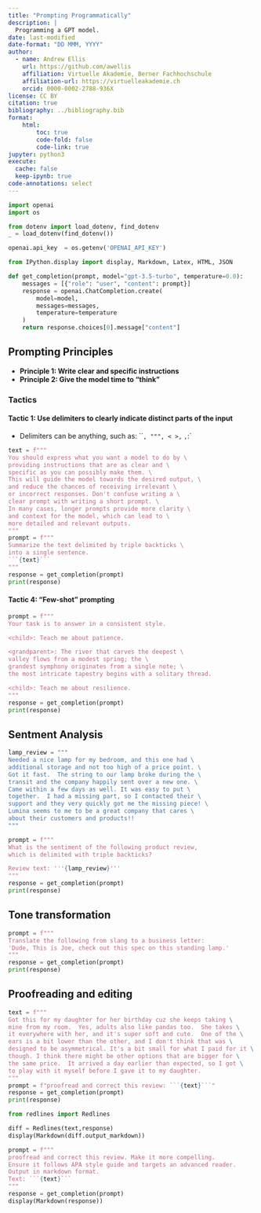```yaml
---
title: "Prompting Programmatically"
description: |
  Programming a GPT model.
date: last-modified
date-format: "DD MMM, YYYY"
author: 
  - name: Andrew Ellis
    url: https://github.com/awellis
    affiliation: Virtuelle Akademie, Berner Fachhochschule
    affiliation-url: https://virtuelleakademie.ch
    orcid: 0000-0002-2788-936X
license: CC BY
citation: true
bibliography: ../bibliography.bib
format:
    html:
        toc: true
        code-fold: false
        code-link: true
jupyter: python3
execute: 
  cache: false
  keep-ipynb: true
code-annotations: select
---
```



```python
import openai
import os

from dotenv import load_dotenv, find_dotenv
_ = load_dotenv(find_dotenv())

openai.api_key  = os.getenv('OPENAI_API_KEY')

from IPython.display import display, Markdown, Latex, HTML, JSON
```

```python
def get_completion(prompt, model="gpt-3.5-turbo", temperature=0.0):
    messages = [{"role": "user", "content": prompt}]
    response = openai.ChatCompletion.create(
        model=model,
        messages=messages,
        temperature=temperature
    )
    return response.choices[0].message["content"]
```



## Prompting Principles
- **Principle 1: Write clear and specific instructions**
- **Principle 2: Give the model time to “think”**

### Tactics

#### Tactic 1: Use delimiters to clearly indicate distinct parts of the input
- Delimiters can be anything, such as: ```, """, < >, `<tag> </tag>`, `:`


```python
text = f"""
You should express what you want a model to do by \ 
providing instructions that are as clear and \ 
specific as you can possibly make them. \ 
This will guide the model towards the desired output, \ 
and reduce the chances of receiving irrelevant \ 
or incorrect responses. Don't confuse writing a \ 
clear prompt with writing a short prompt. \ 
In many cases, longer prompts provide more clarity \ 
and context for the model, which can lead to \ 
more detailed and relevant outputs.
"""
prompt = f"""
Summarize the text delimited by triple backticks \ 
into a single sentence.
```{text}```
"""
response = get_completion(prompt)
print(response)
```

#### Tactic 4: "Few-shot" prompting

```python
prompt = f"""
Your task is to answer in a consistent style.

<child>: Teach me about patience.

<grandparent>: The river that carves the deepest \ 
valley flows from a modest spring; the \ 
grandest symphony originates from a single note; \ 
the most intricate tapestry begins with a solitary thread.

<child>: Teach me about resilience.
"""
response = get_completion(prompt)
print(response)
```

## Sentment Analysis

```python
lamp_review = """
Needed a nice lamp for my bedroom, and this one had \
additional storage and not too high of a price point. \
Got it fast.  The string to our lamp broke during the \
transit and the company happily sent over a new one. \
Came within a few days as well. It was easy to put \
together.  I had a missing part, so I contacted their \
support and they very quickly got me the missing piece! \
Lumina seems to me to be a great company that cares \
about their customers and products!!
"""
```

```python
prompt = f"""
What is the sentiment of the following product review, 
which is delimited with triple backticks?

Review text: '''{lamp_review}'''
"""
response = get_completion(prompt)
print(response)
```

## Tone transformation

```python
prompt = f"""
Translate the following from slang to a business letter: 
'Dude, This is Joe, check out this spec on this standing lamp.'
"""
response = get_completion(prompt)
print(response)
```

## Proofreading and editing

```python
text = f"""
Got this for my daughter for her birthday cuz she keeps taking \
mine from my room.  Yes, adults also like pandas too.  She takes \
it everywhere with her, and it's super soft and cute.  One of the \
ears is a bit lower than the other, and I don't think that was \
designed to be asymmetrical. It's a bit small for what I paid for it \
though. I think there might be other options that are bigger for \
the same price.  It arrived a day earlier than expected, so I got \
to play with it myself before I gave it to my daughter.
"""
prompt = f"proofread and correct this review: ```{text}```"
response = get_completion(prompt)
print(response)
```

```python
from redlines import Redlines

diff = Redlines(text,response)
display(Markdown(diff.output_markdown))
```


```python
prompt = f"""
proofread and correct this review. Make it more compelling. 
Ensure it follows APA style guide and targets an advanced reader. 
Output in markdown format.
Text: ```{text}```
"""
response = get_completion(prompt)
display(Markdown(response))
```